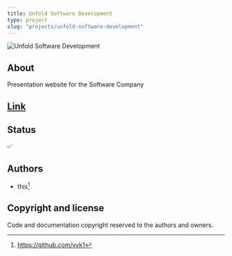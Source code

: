 ```yaml
---
title: Unfold Software Development
type: project
slug: "projects/unfold-software-development"
---
```


![Unfold Software Development](./unfold-software-development.png)

## About 

Presentation website for the Software Company

## [Link](https://unfoldsoftwaredev.netlify.app)

## Status

✅

## Authors

- this[^1]

## Copyright and license

Code and documentation copyright reserved to the authors and owners.

[^1]: https://github.com/vyk1